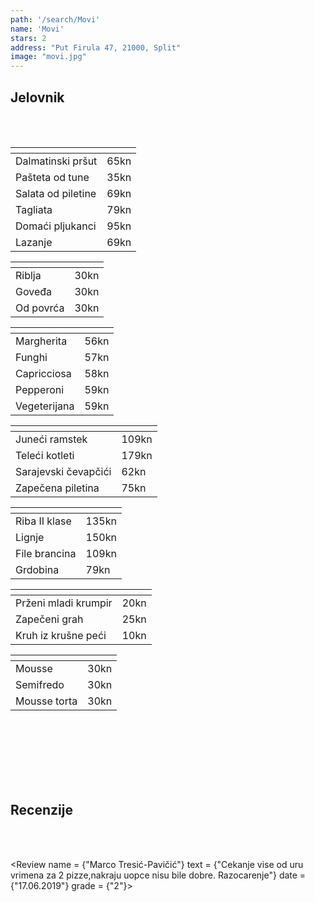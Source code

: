---
path: '/search/Movi'
name: 'Movi'
stars: 2
address: "Put Firula 47, 21000, Split"
image: "movi.jpg"
---

## Jelovnik

<br></br>

<Collapse name = "Predjelo" open = "collapse show">

<table className="table table-hover" style = {{fontSize: "1.15rem"}}>
  <thead style = {{display: "none"}}><tr><th scope="col"></th><th scope="col"></th></tr></thead>
    <tbody style =  {{borderTop: "hidden"}}>
    <tr>
      <td className = "w-75" style = {{paddingLeft: "28px"}}> Dalmatinski pršut </td><td> 65kn </td>
    </tr>
    <tr>
      <td className = "w-75" style = {{paddingLeft: "28px"}}> Pašteta od tune </td><td> 35kn </td>
    </tr>
     <tr>
      <td className = "w-75" style = {{paddingLeft: "28px"}}> Salata od piletine </td><td> 69kn </td>
    </tr>
    <tr>
      <td className = "w-75" style = {{paddingLeft: "28px"}}> Tagliata </td><td> 79kn </td>
    </tr>
    <tr>
      <td className = "w-75" style = {{paddingLeft: "28px"}}> Domaći pljukanci </td><td> 95kn </td>
    </tr>
    <tr>
      <td className = "w-75" style = {{paddingLeft: "28px"}}> Lazanje </td><td> 69kn </td>
    </tr>
  </tbody>
</table>

</Collapse>

<Collapse name = "Juha" open = "collapse">

<table className="table table-hover" style = {{fontSize: "1.15rem"}}>
  <thead style = {{display: "none"}}><tr><th scope="col"></th><th scope="col"></th></tr></thead>
    <tbody style =  {{borderTop: "hidden"}}>
    <tr>
      <td className = "w-75" style = {{paddingLeft: "28px"}}> Riblja </td><td> 30kn </td>
    </tr>
    <tr>
      <td className = "w-75" style = {{paddingLeft: "28px"}}> Goveđa </td><td> 30kn </td>
    </tr>
     <tr>
      <td className = "w-75" style = {{paddingLeft: "28px"}}> Od povrća </td><td> 30kn </td>
    </tr>
  </tbody>
</table>

</Collapse>

<Collapse name = "Pizza" open = "collapse">

<table className="table table-hover" style = {{fontSize: "1.15rem"}}>
  <thead style = {{display: "none"}}><tr><th scope="col"></th><th scope="col"></th></tr></thead>
    <tbody style =  {{borderTop: "hidden"}}>
    <tr>
      <td className = "w-75" style = {{paddingLeft: "28px"}}> Margherita </td><td> 56kn </td>
    </tr>
    <tr>
      <td className = "w-75" style = {{paddingLeft: "28px"}}> Funghi </td><td> 57kn </td>
    </tr>
     <tr>
      <td className = "w-75" style = {{paddingLeft: "28px"}}> Capricciosa </td><td> 58kn </td>
    </tr>
    <tr>
      <td className = "w-75" style = {{paddingLeft: "28px"}}> Pepperoni </td><td> 59kn </td>
    </tr>
    <tr>
      <td className = "w-75" style = {{paddingLeft: "28px"}}> Vegeterijana </td><td> 59kn </td>
    </tr>
  </tbody>
</table>

</Collapse>

<Collapse name = "Meso" open = "collapse">

<table className="table table-hover" style = {{fontSize: "1.15rem"}}>
  <thead style = {{display: "none"}}><tr><th scope="col"></th><th scope="col"></th></tr></thead>
    <tbody style =  {{borderTop: "hidden"}}>
    <tr>
      <td className = "w-75" style = {{paddingLeft: "28px"}}> Juneći ramstek </td><td> 109kn </td>
    </tr>
    <tr>
      <td className = "w-75" style = {{paddingLeft: "28px"}}> Teleći kotleti </td><td> 179kn </td>
    </tr>
     <tr>
      <td className = "w-75" style = {{paddingLeft: "28px"}}> Sarajevski čevapčići </td><td> 62kn </td>
    </tr>
    <tr>
      <td className = "w-75" style = {{paddingLeft: "28px"}}> Zapečena piletina </td><td> 75kn </td>
    </tr>
  </tbody>
</table>

</Collapse>

<Collapse name = "Riba" open = "collapse">

<table className="table table-hover" style = {{fontSize: "1.15rem"}}>
  <thead style = {{display: "none"}}><tr><th scope="col"></th><th scope="col"></th></tr></thead>
    <tbody style =  {{borderTop: "hidden"}}>
    <tr>
      <td className = "w-75" style = {{paddingLeft: "28px"}}> Riba II klase </td><td> 135kn </td>
    </tr>
    <tr>
      <td className = "w-75" style = {{paddingLeft: "28px"}}> Lignje </td><td> 150kn </td>
    </tr>
     <tr>
      <td className = "w-75" style = {{paddingLeft: "28px"}}> File brancina </td><td> 109kn </td>
    </tr>
    <tr>
      <td className = "w-75" style = {{paddingLeft: "28px"}}> Grdobina </td><td> 79kn </td>
    </tr>
  </tbody>
</table>

</Collapse>

<Collapse name = "Prilog" open = "collapse">

<table className="table table-hover" style = {{fontSize: "1.15rem"}}>
  <thead style = {{display: "none"}}><tr><th scope="col"></th><th scope="col"></th></tr></thead>
    <tbody style =  {{borderTop: "hidden"}}>
    <tr>
      <td className = "w-75" style = {{paddingLeft: "28px"}}> Prženi mladi krumpir </td><td> 20kn </td>
    </tr>
    <tr>
      <td className = "w-75" style = {{paddingLeft: "28px"}}> Zapečeni grah </td><td> 25kn </td>
    </tr>
     <tr>
      <td className = "w-75" style = {{paddingLeft: "28px"}}> Kruh iz krušne peći </td><td> 10kn </td>
    </tr>
  </tbody>
</table>

</Collapse>

<Collapse name = "Desert" open = "collapse">

<table className="table table-hover" style = {{fontSize: "1.15rem"}}>
  <thead style = {{display: "none"}}><tr><th scope="col"></th><th scope="col"></th></tr></thead>
    <tbody style =  {{borderTop: "hidden"}}>
    <tr>
      <td className = "w-75" style = {{paddingLeft: "28px"}}> Mousse </td><td> 30kn </td>
    </tr>
    <tr>
      <td className = "w-75" style = {{paddingLeft: "28px"}}> Semifredo </td><td> 30kn </td>
    </tr>
     <tr>
      <td className = "w-75" style = {{paddingLeft: "28px"}}> Mousse torta </td><td> 30kn </td>
    </tr>
  </tbody>
</table>

</Collapse>

<br></br>
<br></br>
<br></br>

## Recenzije

<br></br>

<CommentBox> </CommentBox>

<Review name = {"Marco Tresić-Pavičić"} 
        text = {"Cekanje vise od uru vrimena za 2 pizze,nakraju uopce nisu bile dobre. Razocarenje"}
        date = {"17.06.2019"}
        grade = {"2"}></Review>